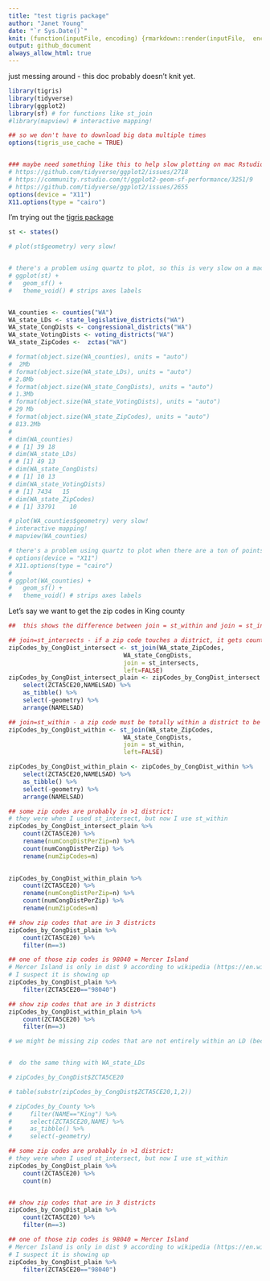 ```yaml
---
title: "test tigris package"
author: "Janet Young"
date: "`r Sys.Date()`"
knit: (function(inputFile, encoding) {rmarkdown::render(inputFile,  encoding=encoding, output_dir="../reports") })
output: github_document
always_allow_html: true
---
```


just messing around - this doc probably doesn't knit yet.

```r
library(tigris)
library(tidyverse)
library(ggplot2)
library(sf) # for functions like st_join
#library(mapview) # interactive mapping!

## so we don't have to download big data multiple times
options(tigris_use_cache = TRUE)


### maybe need something like this to help slow plotting on mac Rstudio?
# https://github.com/tidyverse/ggplot2/issues/2718
# https://community.rstudio.com/t/ggplot2-geom-sf-performance/3251/9
# https://github.com/tidyverse/ggplot2/issues/2655
options(device = "X11")
X11.options(type = "cairo")

```

I'm trying out the [tigris package](https://github.com/walkerke/tigris)

```r
st <- states()
```
```r
# plot(st$geometry) very slow!


# there's a problem using quartz to plot, so this is very slow on a mac Rstudio
# ggplot(st) + 
#   geom_sf() + 
#   theme_void() # strips axes labels



```


```r
WA_counties <- counties("WA")
WA_state_LDs <- state_legislative_districts("WA")
WA_state_CongDists <- congressional_districts("WA")
WA_state_VotingDists <- voting_districts("WA")	
WA_state_ZipCodes <-  zctas("WA") 

# format(object.size(WA_counties), units = "auto")
#  2Mb
# format(object.size(WA_state_LDs), units = "auto")
# 2.8Mb
# format(object.size(WA_state_CongDists), units = "auto")
# 1.3Mb
# format(object.size(WA_state_VotingDists), units = "auto")
# 29 Mb
# format(object.size(WA_state_ZipCodes), units = "auto")
# 813.2Mb
# 
# dim(WA_counties)
# # [1] 39 18
# dim(WA_state_LDs)
# # [1] 49 13
# dim(WA_state_CongDists)
# # [1] 10 13
# dim(WA_state_VotingDists)	
# # [1] 7434   15
# dim(WA_state_ZipCodes) 
# # [1] 33791    10 

# plot(WA_counties$geometry) very slow!
# interactive mapping!
# mapview(WA_counties)
```

```r
# there's a problem using quartz to plot when there are a ton of points, so this is very slow on a mac Rstudio. make sure we set options 
# options(device = "X11")
# X11.options(type = "cairo")
# 
# ggplot(WA_counties) +
#   geom_sf() +
#   theme_void() # strips axes labels
```
Let's say we want to get the zip codes in King county

```r

##  this shows the difference between join = st_within and join = st_intersect https://crd230.github.io/lab3.html#within

## join=st_intersects - if a zip code touches a district, it gets counted. Many zip codes touch >1 district
zipCodes_by_CongDist_intersect <- st_join(WA_state_ZipCodes, 
                                WA_state_CongDists, 
                                join = st_intersects, 
                                left=FALSE)
zipCodes_by_CongDist_intersect_plain <- zipCodes_by_CongDist_intersect %>%
    select(ZCTA5CE20,NAMELSAD) %>%
    as_tibble() %>%
    select(-geometry) %>% 
    arrange(NAMELSAD)

## join=st_within - a zip code must be totally within a district to be counted
zipCodes_by_CongDist_within <- st_join(WA_state_ZipCodes, 
                                WA_state_CongDists, 
                                join = st_within, 
                                left=FALSE)

zipCodes_by_CongDist_within_plain <- zipCodes_by_CongDist_within %>%
    select(ZCTA5CE20,NAMELSAD) %>%
    as_tibble() %>%
    select(-geometry) %>% 
    arrange(NAMELSAD)
```

```r
## some zip codes are probably in >1 district:
# they were when I used st_intersect, but now I use st_within
zipCodes_by_CongDist_intersect_plain %>% 
    count(ZCTA5CE20) %>% 
    rename(numCongDistPerZip=n) %>% 
    count(numCongDistPerZip) %>% 
    rename(numZipCodes=n)
    
```
```r
zipCodes_by_CongDist_within_plain %>% 
    count(ZCTA5CE20) %>% 
    rename(numCongDistPerZip=n) %>% 
    count(numCongDistPerZip) %>% 
    rename(numZipCodes=n)
```
```r
## show zip codes that are in 3 districts
zipCodes_by_CongDist_plain %>% 
    count(ZCTA5CE20) %>% 
    filter(n==3)

## one of those zip codes is 98040 = Mercer Island
# Mercer Island is only in dist 9 according to wikipedia (https://en.wikipedia.org/wiki/Washington%27s_9th_congressional_district)
# I suspect it is showing up 
zipCodes_by_CongDist_plain %>% 
    filter(ZCTA5CE20=="98040")

## show zip codes that are in 3 districts
zipCodes_by_CongDist_within_plain %>% 
    count(ZCTA5CE20) %>% 
    filter(n==3)

# we might be missing zip codes that are not entirely within an LD (because they overlap >1 LD - not sure)


#  do the same thing with WA_state_LDs

# zipCodes_by_CongDist$ZCTA5CE20

# table(substr(zipCodes_by_CongDist$ZCTA5CE20,1,2))

# zipCodes_by_County %>% 
#     filter(NAME=="King") %>% 
#     select(ZCTA5CE20,NAME) %>% 
#     as_tibble() %>% 
#     select(-geometry)

## some zip codes are probably in >1 district:
# they were when I used st_intersect, but now I use st_within
zipCodes_by_CongDist_plain %>% 
    count(ZCTA5CE20) %>% 
    count(n)


## show zip codes that are in 3 districts
zipCodes_by_CongDist_plain %>% 
    count(ZCTA5CE20) %>% 
    filter(n==3)

## one of those zip codes is 98040 = Mercer Island
# Mercer Island is only in dist 9 according to wikipedia (https://en.wikipedia.org/wiki/Washington%27s_9th_congressional_district)
# I suspect it is showing up 
zipCodes_by_CongDist_plain %>% 
    filter(ZCTA5CE20=="98040")
```


